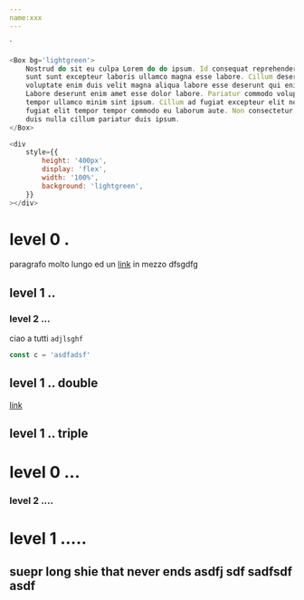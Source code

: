 ```yaml
---
name:xxx
---
```


<div/>
`

```js live=true
<Box bg='lightgreen'>
    Nostrud do sit eu culpa Lorem do do ipsum. Id consequat reprehenderit labore
    sunt sunt excepteur laboris ullamco magna esse labore. Cillum deserunt
    voluptate enim duis velit magna aliqua labore esse deserunt qui enim enim.
    Labore deserunt enim amet esse dolor labore. Pariatur commodo voluptate
    tempor ullamco minim sint ipsum. Cillum ad fugiat excepteur elit nostrud
    fugiat elit tempor tempor commodo eu laborum aute. Non consectetur et sint
    duis nulla cillum pariatur duis ipsum.
</Box>
```

```js live=true
<div
    style={{
        height: '400px',
        display: 'flex',
        width: '100%',
        background: 'lightgreen',
    }}
></div>
```

# level 0 .

paragrafo molto lungo ed un [link]() in mezzo dfsgdfg

## level 1 ..

### level 2 ...

ciao a tutti `adjlsghf`

```js
const c = 'asdfadsf'
```

## level 1 .. double

[link]()

## level 1 .. triple

# level 0 ...

### level 2 ....

# level 1 .....

## suepr long shie that never ends asdfj sdf sadfsdf asdf
